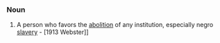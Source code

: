 ===Noun===
#A person who favors the [[abolition]] of any institution, especially negro [[slavery]] - [1913 Webster]]